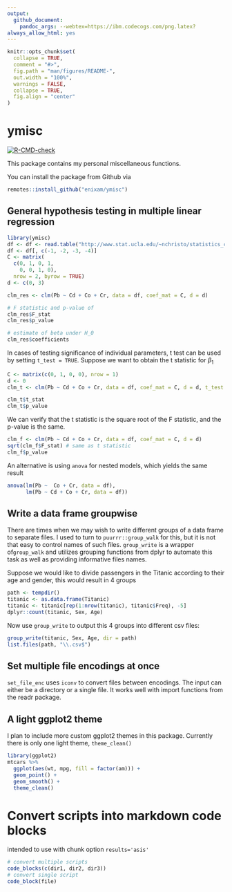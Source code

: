 ```yaml
---
output: 
  github_document:
    pandoc_args: --webtex=https://ibm.codecogs.com/png.latex?
always_allow_html: yes
---
```


```r
knitr::opts_chunk$set(
  collapse = TRUE,
  comment = "#>",
  fig.path = "man/figures/README-",
  out.width = "100%",
  warnings = FALSE,
  collapse = TRUE,
  fig.align = "center"
)
```

# ymisc

<!-- badges: start -->
[![R-CMD-check](https://github.com/enixam/ymisc/workflows/R-CMD-check/badge.svg)](https://github.com/enixam/ymisc/actions)
<!-- badges: end -->

This package contains my personal miscellaneous functions. 

You can install the package from Github via

``` r
remotes::install_github("enixam/ymisc")
```


## General hypothesis testing in multiple linear regression 

<!-- A general hypothesis in multiple linear regression can be expressed in the following matrix form  -->

<!-- $$ -->
<!-- C\boldsymbol{\beta} = \boldsymbol{d} -->
<!-- $$ -->

<!-- where $C$ is an $m \times n$ matrix, $\boldsymbol{\beta}$ is an $p$-dimensional (including the intercept) parameter to estimate, and $\boldsymbol{d}$ is an $m$-dimensional vector. $C$ and $\boldsymbol{d}$ are specified by the hypothesis to be tested. For example, if we want to test the following hypothesis with two constraints for a linear model with 3 predictors  -->

<!-- $$ -->
<!-- \begin{aligned} -->
<!-- H_0&: \beta_1 + \beta_3 = 0 \quad \text{and} \quad \beta_2 = 3   \\ -->
<!-- H_1&: \text{otherwise}  -->
<!-- \end{aligned} -->
<!-- $$ -->
<!-- Then this hypothesis can be expressed as  -->

<!-- $$ -->
<!-- \begin{bmatrix} -->
<!-- 0 & 1 & 0 & 1 \\ -->
<!-- 0 & 0 & 1 & 0 \\ -->
<!-- \end{bmatrix} -->
<!-- \begin{bmatrix} -->
<!-- \beta_0 \\ -->
<!-- \beta_1 \\ -->
<!-- \beta_2 \\ -->
<!-- \beta_3 \\ -->
<!-- \end{bmatrix} -->
<!-- =  -->
<!-- \begin{bmatrix} -->
<!-- 0 \\ -->
<!-- 3 \\ -->
<!-- \end{bmatrix} -->
<!-- $$ -->
<!-- `clm` returns the F-statistic and p value associated with such test. It also returns the estimated $\sigma^2$ and $\boldsymbol{\beta}$ under $H_0$, i.e. the equality constrained model.  -->

```r
library(ymisc)
df <- df <- read.table("http://www.stat.ucla.edu/~nchristo/statistics_c173_c273/jura.txt", header=TRUE)
df <- df[, c(-1, -2, -3, -4)]
C <- matrix(
  c(0, 1, 0, 1,
    0, 0, 1, 0),
  nrow = 2, byrow = TRUE)
d <- c(0, 3)

clm_res <- clm(Pb ~ Cd + Co + Cr, data = df, coef_mat = C, d = d)

# F statistic and p-value of 
clm_res$F_stat
clm_res$p_value

# estimate of beta under H_0
clm_res$coefficients
```


In cases of testing significance of individual parameters, t test can be used by setting `t_test = TRUE`. Suppose we want to obtain the t statistic for $\beta_1$ 

```r
C <- matrix(c(0, 1, 0, 0), nrow = 1)
d <- 0
clm_t <- clm(Pb ~ Cd + Co + Cr, data = df, coef_mat = C, d = d, t_test = TRUE)

clm_t$t_stat
clm_t$p_value
```

We can verify that the t statistic is the square root of the F statistic, and the p-value is the same. 


```r
clm_f <- clm(Pb ~ Cd + Co + Cr, data = df, coef_mat = C, d = d)
sqrt(clm_f$F_stat) # same as t statistic
clm_f$p_value
```

An alternative is using `anova` for nested models, which yields the same result

```r
anova(lm(Pb ~  Co + Cr, data = df),
      lm(Pb ~ Cd + Co + Cr, data = df))
```

## Write a data frame groupwise 

There are times when we may wish to write different groups of a data frame to separate files. I used to turn to `puurrr::group_walk` for this, but it is not that easy to control names of such files. `group_write` is a wrapper of`group_walk` and utilizes grouping functions from dplyr to automate this task as well as providing informative files names.   

Suppose we would like to divide passengers in the Titanic according to their age and gender, this would result in 4 groups 

```r
path <- tempdir()
titanic <- as.data.frame(Titanic)
titanic <- titanic[rep(1:nrow(titanic), titanic$Freq), -5]
dplyr::count(titanic, Sex, Age)
```

Now use `group_write` to output this 4 groups into different csv files: 

```r
group_write(titanic, Sex, Age, dir = path)
list.files(path, "\\.csv$")
```



## Set multiple file encodings at once 

`set_file_enc` uses `iconv` to convert files between encodings. The input can either be a directory or a single file. It works well with import functions from the readr package. 



## A light ggplot2 theme

I plan to include more custom ggplot2 themes in this package. Currently there is only one light theme, `theme_clean()`  

```r
library(ggplot2)
mtcars %>%
  ggplot(aes(wt, mpg, fill = factor(am))) + 
  geom_point() + 
  geom_smooth() + 
  theme_clean()
```

# Convert scripts into markdown code blocks

intended to use with chunk option `results='asis'`

```r
# convert multiple scripts
code_blocks(c(dir1, dir2, dir3))
# convert single script
code_block(file)
```
